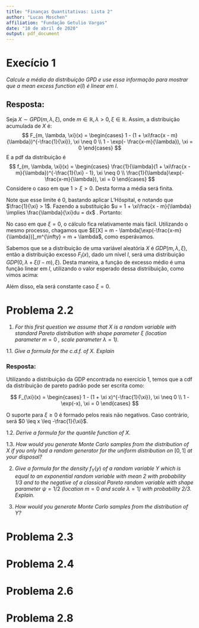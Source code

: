 ```yaml
---
title: "Finanças Quantitativas: Lista 2"
author: "Lucas Moschen"
affiliation: "Fundação Getulio Vargas"
date: "10 de abril de 2020"
output: pdf_document
---
```


# Execício 1 

*Calcule a média da distribuição GPD e use essa informação para mostrar que a mean excess function* $e(l)$ *é linear em* $l$. 

## Resposta: 

Seja $X \sim GPD(m, \lambda, \xi)$, onde $m \in \mathbb{R}, \lambda > 0, \xi \in \mathbb{R}$. Assim, a distribuição acumulada de $X$ é: 
$$ F_{m, \lambda, \xi}(x) = 
\begin{cases}
1 - (1 + \xi\frac{x - m}{\lambda})^{-\frac{1}{\xi}}, \xi \neq 0 \\
1 - \exp(- \frac{x-m}{\lambda}), \xi = 0
\end{cases}
$$
E a pdf da distribuição é 
$$ f_{m, \lambda, \xi}(x) = 
\begin{cases}
 \frac{1}{\lambda}(1 + \xi\frac{x - m}{\lambda})^{-\frac{1}{\xi} - 1}, \xi \neq 0 \\
 \frac{1}{\lambda}\exp(- \frac{x-m}{\lambda}), \xi = 0
\end{cases}
$$
Considere o caso em que $1 > \xi > 0$. Desta forma a média será finita.

\begin{align}
 \mathbb{E}[X] &= \int_{m}^{\infty} xf_{m, \lambda, \xi}(x)dx  \\ 
      &= \int_{m}^{\infty} x(\frac{1}{\lambda}(1 + \xi\frac{x - m}{\lambda})^{-\frac{1}{\xi} - 1})dx \\
      &= - x\cdot(1 + \xi\frac{x-m}{\lambda})^{-\frac{1}{\xi}}\Big|_m^\infty + \int_m^{\infty} (1 + \xi\frac{x-m}{\lambda})^{-\frac{1}{\xi}} dx \\
      &= \lim_{x\to\infty} -\frac{x}{(1 + \xi\frac{x - m}{\lambda})^{-\frac{1}{\xi}}} + m + \int_m^{\infty} (1 + \xi\frac{x-m}{\lambda})^{-\frac{1}{\xi}} dx
\end{align}

Note que esse limite é 0, bastando aplicar L'Hôspital, e notando que $\frac{1}{\xi} > 1$. Fazendo a substituição $u = 1 + \xi\frac{x - m}{\lambda} \implies \frac{\lambda}{\xi}du = dx$ . Portanto: 

\begin{align}
\mathbb{E}[X] &= m + \frac{\lambda}{\xi}\int_1^{\infty} u^{-\frac{1}{\xi}} dx \\
     &= m + \frac{\lambda}{\xi}\frac{\xi}{-1 + \xi}u^{-\frac{1}{\xi} + 1}\Big|_1^{\infty} \\
     &= m + \frac{\lambda}{-1 + \xi}[\lim_{u\to\infty} u^{\frac{\xi - 1}{\xi}} - 1^{\frac{\xi - 1}{\xi}}] \\
     &= m + \frac{\lambda}{1 - \xi}
\end{align}

No caso em que $\xi = 0$, o cálculo fica  relativamente mais fácil. Utilizando o mesmo processo, chagamos que $E[X] = m - \lambda[\exp(-\frac{x-m}{\lambda})]_m^{\infty} = m + \lambda$, como esperávamos. 

Sabemos que se a distribuição de uma variável aleatória $X$ é $GDP(m, \lambda, \xi)$, então a distribuição excesso $F_l(x)$, dado um nível $l$, será uma distribuição $GDP(0, \lambda + \xi(l - m), \xi)$. Desta maneira, a função de excesso médio é uma função linear em $l$, utilizando o valor esperado dessa distriibuição, como vimos acima: 

\begin{equation}
  e(l) = \mathbb{E}[F_l(x)] = 0 + \frac{\lambda + \xi(l - m)}{1 - \xi} = \frac{\lambda - m\xi}{1 - \xi} + \frac{\xi}{1 - \xi}\cdot l = C + D\cdot l 
\end{equation}

Além disso, ela será constante caso $\xi = 0$. 

# Problema 2.2 

1. *For this first question we assume that * $X$ *is a random variable with standard Pareto distribution with shape parameter * $\xi$  *(location parameter* $m = 0$ *, scale parameter* $\lambda = 1$*).*

1.1. *Give a formula for the c.d.f. of *$X$*. Explain*

### Resposta:

Utilizando a distribuição da GDP encontrada no exercício 1, temos que a cdf da distribuição de pareto padrão pode ser escrita como: 

$$ F_{\xi}(x) = 
\begin{cases}
1 - (1 + \xi x)^{-\frac{1}{\xi}}, \xi \neq 0 \\
1 - \exp(-x), \xi = 0
\end{cases}
$$

O suporte para $\xi \geq 0$ é formado pelos reais não negativos. Caso contrário, será $0 \leq x \leq -\frac{1}{\xi}$. 

1.2. *Derive a formula for the quantile function of *$X$*.*

1.3. *How would you generate Monte Carlo samples from the distribution of *$X$ *if you only had a random generator for the uniform distribution on *$[0, 1]$ *at your disposal?*

2. *Give a formula for the density *$f_Y(y)$  *of a random variable* $Y$ *which is equal to an exponential random variable with mean 2 with probability 1/3 and to the negative of a classical Pareto random variable with shape parameter* $\psi = 1/2$ *(location* $m = 0$ *and scale* $\lambda = 1$*) with probability 2/3. Explain.*

3. *How would you generate Monte Carlo samples from the distribution of* $Y$*? * 

# Problema 2.3

# Problema 2.4

# Problema 2.6

# Problema 2.8